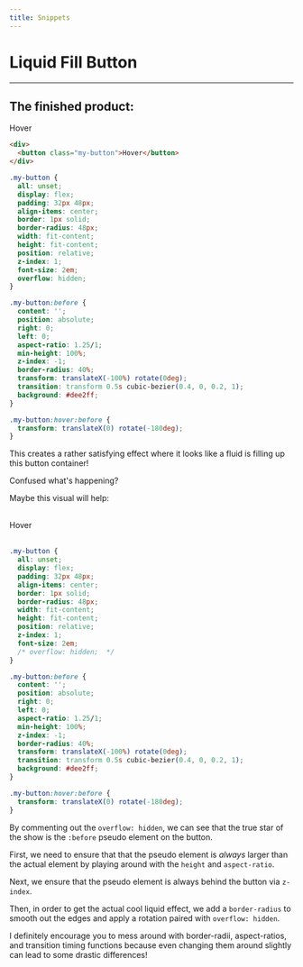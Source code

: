 ```yaml
---
title: Snippets
---
```



# Liquid Fill Button

---

## The finished product:

<LiquidFillButton>Hover</LiquidFillButton>

```html title="src/components/Button/index.tsx"
<div>
  <button class="my-button">Hover</button>
</div>
```

```css title="src/components/Button/styles.css"
.my-button {
  all: unset;
  display: flex;
  padding: 32px 48px;
  align-items: center;
  border: 1px solid;
  border-radius: 48px;
  width: fit-content;
  height: fit-content;
  position: relative;
  z-index: 1;
  font-size: 2em;
  overflow: hidden;
}

.my-button:before {
  content: '';
  position: absolute;
  right: 0;
  left: 0;
  aspect-ratio: 1.25/1;
  min-height: 100%;
  z-index: -1;
  border-radius: 40%;
  transform: translateX(-100%) rotate(0deg);
  transition: transform 0.5s cubic-bezier(0.4, 0, 0.2, 1);
  background: #dee2ff;
}

.my-button:hover:before {
  transform: translateX(0) rotate(-180deg);
}
```

This creates a rather satisfying effect where it looks like a fluid is filling up this button container!

Confused what's happening?

Maybe this visual will help:

<br />
<div
  style={{
    display: 'flex',
    width: '100%',
    gap: '12px',
    justifyContent: 'center',
  }}
>
  <LiquidFillButton breakdown>Hover</LiquidFillButton>
</div>
<br />

```css title="src/components/Button/styles.css" {13}
.my-button {
  all: unset;
  display: flex;
  padding: 32px 48px;
  align-items: center;
  border: 1px solid;
  border-radius: 48px;
  width: fit-content;
  height: fit-content;
  position: relative;
  z-index: 1;
  font-size: 2em;
  /* overflow: hidden;  */
}

.my-button:before {
  content: '';
  position: absolute;
  right: 0;
  left: 0;
  aspect-ratio: 1.25/1;
  min-height: 100%;
  z-index: -1;
  border-radius: 40%;
  transform: translateX(-100%) rotate(0deg);
  transition: transform 0.5s cubic-bezier(0.4, 0, 0.2, 1);
  background: #dee2ff;
}

.my-button:hover:before {
  transform: translateX(0) rotate(-180deg);
}
```

By commenting out the `overflow: hidden`, we can see that the true star of the show is the `:before` pseudo element on the button.

First, we need to ensure that that the pseudo element is _always_ larger than the actual element by playing around with the `height` and `aspect-ratio`.

Next, we ensure that the pseudo element is always behind the button via `z-index`.

Then, in order to get the actual cool liquid effect, we add a `border-radius` to smooth out the edges and apply a rotation paired with `overflow: hidden`.

I definitely encourage you to mess around with border-radii, aspect-ratios, and transition timing functions because even changing them around slightly can lead to some drastic differences!
